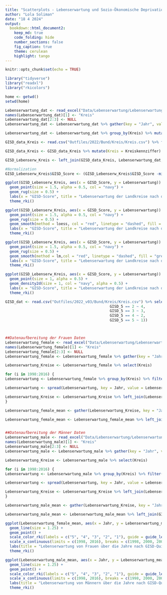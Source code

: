 ```yaml
---
title: "Scatterplots - Lebenserwartung und Sozio-Ökonomische Deprivation"
author: "Lola Soliman"
date: "18 4 2024"
output:
  bookdown::html_document2:
    keep_md: true
    code_folding: hide
    number_sections: false
    fig_caption: true
    theme: cerulean
    highlight: tango
---
```


```r
knitr::opts_chunk$set(echo = TRUE)

library("tidyverse")
library("readxl")
library("rkicolors")

home <- getwd()
setwd(home)
```


```r
Lebenserwartung_dat <- read_excel("Data/Lebenserwartung/Lebenserwartung_17_18_19.xlsx", skip = 1, sheet = "Daten")
names(Lebenserwartung_dat)[1] <- "Kreis"
Lebenserwartung_dat[2:3] <- NULL
Lebenserwartung_dat <- Lebenserwartung_dat %>% gather(key = "Jahr", value = "Value" , -"Kreis", convert=T, na.rm = T) %>% mutate(Kreis = as.numeric(Kreis))

Lebenserwartung_dat <- Lebenserwartung_dat %>% group_by(Kreis) %>% mutate(Lebenserwartung = mean(Value)) %>% ungroup() %>% filter(Jahr == 2018) %>% select(-Jahr, -Value)

GISD_data_Kreis <- read.csv("Outfiles/2022/Bund/Kreis/Kreis.csv") %>% filter(Jahr == 2018)

GISD_data_Kreis <- GISD_data_Kreis %>% mutate(Kreis = Kreiskennziffer) %>% select(Kreis, GISD_Score) %>% distinct(Kreis, .keep_all = TRUE) %>% unique()

GISD_Lebenserw_Kreis <- left_join(GISD_data_Kreis, Lebenserwartung_dat, by = "Kreis")
```

```r
#Normalization
GISD_Lebenserw_Kreis$GISD_Score <- (GISD_Lebenserw_Kreis$GISD_Score -min(GISD_Lebenserw_Kreis$GISD_Score ))/(max(GISD_Lebenserw_Kreis$GISD_Score )-min(GISD_Lebenserw_Kreis$GISD_Score ))
```

```r
ggplot(GISD_Lebenserw_Kreis, aes(x = GISD_Score, y = Lebenserwartung)) +
  geom_point(size = 1.5, alpha = 0.5, col = "navy") +
  geom_rug(size = 0.5) + 
  labs(x = "GISD-Score", title = "Lebenserwartung der Landkreise nach dem GISD", subtitle = "auf Basis 2018", y = "Lebenserwartung in Jahren") +
  theme_rki()
```

```r
ggplot(GISD_Lebenserw_Kreis, aes(x = GISD_Score, y = Lebenserwartung)) +
  geom_point(size = 1.5, alpha = 0.5, col = "navy") +
  geom_rug(size = 0.5) +
  geom_smooth(method = loess, col = "red", linetype = "dashed", fill = "grey50", alpha = 0.5) +
  labs(x = "GISD-Score", title = "Lebenserwartung der Landkreise nach dem GISD", subtitle =  "auf Basis 2018, mit Regressionslinie (Loess)", y = "Lebenserwartung in Jahren") +
  theme_rki()
```

```r
ggplot(GISD_Lebenserw_Kreis, aes(x = GISD_Score, y = Lebenserwartung)) +
  geom_point(size = 1.5, alpha = 0.5, col = "navy") +
  geom_rug(size = 0.5) +
  geom_smooth(method = lm,col = "red", linetype = "dashed", fill = "grey50", alpha = 0.5) +
  labs(x = "GISD-Score", title = "Lebenserwartung der Landkreise nach dem GISD", subtitle = "auf Basis 2018, mit Regressionslinie (Linear)", y = "Lebenserwartung in Jahren") +
  theme_rki()
```

```r
ggplot(GISD_Lebenserw_Kreis, aes(x = GISD_Score, y = Lebenserwartung)) +
  geom_point(size = 1, alpha = 0.5) +
  geom_density2d(size = 1, col = "navy", alpha = 0.5) +
  labs(x = "GISD-Score", title = "Lebenserwartung der Landkreise nach dem GISD (Density)", subtitle = "auf Basis 2018", y = "Lebenserwartung in Jahren") +
  theme_rki()
```


```r
GISD_dat <- read.csv("Outfiles/2022_v03/Bund/Kreis/Kreis.csv") %>% select(GISD_5, Jahr, Kreiskennziffer) %>% rename(Kreis = Kreiskennziffer) %>% mutate(GISD_5 = case_when(GISD_5 == 1 ~ 5,
                                               GISD_5 == 2 ~ 4,
                                               GISD_5 == 3 ~ 3,
                                               GISD_5 == 4 ~ 2,
                                               GISD_5 == 5 ~ 1))



##Datenaufbereitung der Frauen Daten
Lebenserwartung_female <- read_excel("Data/Lebenserwartung/Lebenserwartung_female_97_17.xlsx", skip = 1, sheet = "Daten")
names(Lebenserwartung_female)[1] <- "Kreis"
Lebenserwartung_female[2:3] <- NULL
Lebenserwartung_female <- Lebenserwartung_female %>% gather(key = "Jahr", value = "Value" , -"Kreis", convert=T, na.rm = T) %>% mutate(Kreis = as.numeric(Kreis))

Lebenserwartung_Kreise <- Lebenserwartung_female %>% select(Kreis)

for (i in 1998:2016) {
Lebenserwartung <- Lebenserwartung_female %>% group_by(Kreis) %>% filter(Jahr == i | Jahr == i+1 | Jahr == i-1) %>% mutate(Lebenserwartung_adj = mean(Value)) %>% ungroup() %>% filter(Jahr == i) %>% select(-Value)

Lebenserwartung <- spread(Lebenserwartung, key = Jahr, value = Lebenserwartung_adj)

Lebenserwartung_Kreise <- Lebenserwartung_Kreise %>% left_join(Lebenserwartung, by = c("Kreis"))
}

Lebenserwartung_female_mean <- gather(Lebenserwartung_Kreise, key = "Jahr", value = "Lebenserwartung_adj", 2:20) %>% mutate(Jahr = as.numeric(Jahr))

Lebenserwartung_female_mean <- Lebenserwartung_female_mean %>% left_join(GISD_dat, by = c("Kreis", "Jahr")) %>% group_by(GISD_5, Jahr) %>% mutate(Lebenserwartung_mean = mean(Lebenserwartung_adj)) %>% ungroup()


##Datenaufbereitung der Männer Daten
Lebenserwartung_male <- read_excel("Data/Lebenserwartung/Lebenserwartung_male_97_17.xlsx", skip = 1, sheet = "Daten")
names(Lebenserwartung_male)[1] <- "Kreis"
Lebenserwartung_male[2:3] <- NULL
Lebenserwartung_male <- Lebenserwartung_male %>% gather(key = "Jahr", value = "Value" , -"Kreis", convert=T, na.rm = T) %>% mutate(Kreis = as.numeric(Kreis))

Lebenserwartung_Kreise <- Lebenserwartung_male %>% select(Kreis)

for (i in 1998:2016) {
Lebenserwartung <- Lebenserwartung_male %>% group_by(Kreis) %>% filter(Jahr == i | Jahr == i+1 | Jahr == i-1) %>% mutate(Lebenserwartung_adj = mean(Value)) %>% ungroup() %>% filter(Jahr == i) %>% select(-Value)

Lebenserwartung <- spread(Lebenserwartung, key = Jahr, value = Lebenserwartung_adj)

Lebenserwartung_Kreise <- Lebenserwartung_Kreise %>% left_join(Lebenserwartung, by = c("Kreis"))
}

Lebenserwartung_male_mean <- gather(Lebenserwartung_Kreise, key = "Jahr", value = "Lebenserwartung_adj", 2:20) %>% mutate(Jahr = as.numeric(Jahr))

Lebenserwartung_male_mean <- Lebenserwartung_male_mean %>% left_join(GISD_dat, by = c("Kreis", "Jahr")) %>% group_by(GISD_5, Jahr) %>% mutate(Lebenserwartung_mean = mean(Lebenserwartung_adj)) %>% ungroup()
```

```r
ggplot(Lebenserwartung_female_mean, aes(x = Jahr, y = Lebenserwartung_mean, col = as.factor(GISD_5))) +
  geom_line(size = 1.25) +
  geom_point() +
  scale_color_rki(labels = c("5", "4", "3", "2", "1"), guide = guide_legend(reverse=TRUE)) +
  scale_x_continuous(limits = c(1998, 2016), breaks = c(1998, 2000, 2002, 2004, 2006, 2008, 2010, 2012, 2014, 2016), labels = c("1997/1999", "1999/2001", "2001/2003", "2003/2005", "2005/2007", "2007/2009", "2009/2011", "2011/2013", "2013/2015", "2015/2017"), guide = guide_axis(angle = -22.25)) +
  labs(title = "Lebenserwartung von Frauen über die Jahre nach GISD-Quintil", y = "Durchschnittliche Lebenserwartung", col = "GISD-Quintil") +
  theme_rki()
```

```r
ggplot(Lebenserwartung_male_mean, aes(x = Jahr, y = Lebenserwartung_mean, col = as.factor(GISD_5))) +
  geom_line(size = 1.25) +
  geom_point() +
  scale_color_rki(labels = c("5", "4", "3", "2", "1"), guide = guide_legend(reverse=TRUE)) +
  scale_x_continuous(limits = c(1998, 2016), breaks = c(1998, 2000, 2002, 2004, 2006, 2008, 2010, 2012, 2014, 2016), labels = c("1997/1999", "1999/2001", "2001/2003", "2003/2005", "2005/2007", "2007/2009", "2009/2011", "2011/2013", "2013/2015", "2015/2017"), guide = guide_axis(angle = -22.25)) +
  labs(title = "Lebenserwartung von Männern über die Jahre nach GISD-Quintil", y = "Durchschnittliche Lebenserwartung", col = "GISD-Quintil") +
  theme_rki()
```

